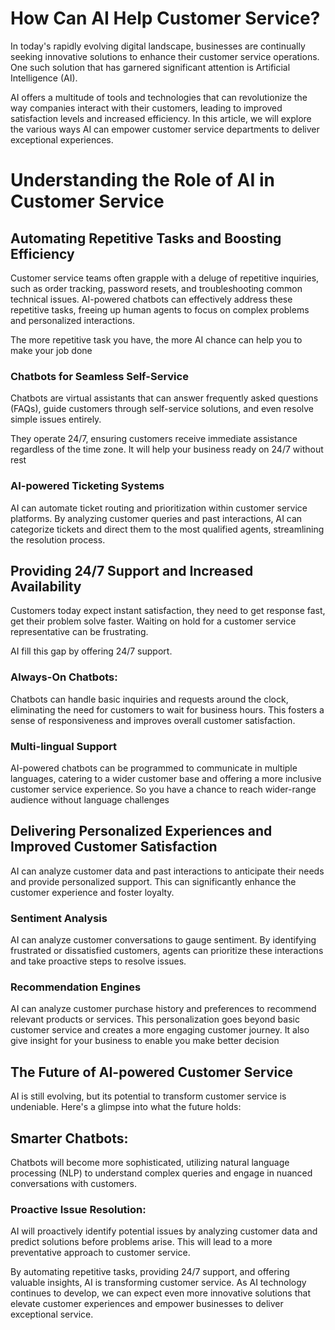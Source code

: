 # How Can AI Help Customer Service?



In today's rapidly evolving digital landscape, businesses are continually seeking innovative solutions to enhance their customer service operations. One such solution that has garnered significant attention is Artificial Intelligence (AI). 

AI offers a multitude of tools and technologies that can revolutionize the way companies interact with their customers, leading to improved satisfaction levels and increased efficiency. In this article, we will explore the various ways AI can empower customer service departments to deliver exceptional experiences.

# Understanding the Role of AI in Customer Service

## Automating Repetitive Tasks and Boosting Efficiency

Customer service teams often grapple with a deluge of repetitive inquiries, such as order tracking, password resets, and troubleshooting common technical issues. AI-powered chatbots can effectively address these repetitive tasks, freeing up human agents to focus on complex problems and personalized interactions.

The more repetitive task you have, the more AI chance can help you to make your job done

### Chatbots for Seamless Self-Service

Chatbots are virtual assistants that can answer frequently asked questions (FAQs), guide customers through self-service solutions, and even resolve simple issues entirely. 

They operate 24/7, ensuring customers receive immediate assistance regardless of the time zone. It will help your business ready on 24/7 without rest

### AI-powered Ticketing Systems

AI can automate ticket routing and prioritization within customer service platforms. By analyzing customer queries and past interactions, AI can categorize tickets and direct them to the most qualified agents, streamlining the resolution process.

## Providing 24/7 Support and Increased Availability

Customers today expect instant satisfaction, they need to get response fast, get their problem solve faster. Waiting on hold for a customer service representative can be frustrating. 

AI fill this gap by offering 24/7 support.

### Always-On Chatbots:

Chatbots can handle basic inquiries and requests around the clock, eliminating the need for customers to wait for business hours. This fosters a sense of responsiveness and improves overall customer satisfaction.

### Multi-lingual Support

AI-powered chatbots can be programmed to communicate in multiple languages, catering to a wider customer base and offering a more inclusive customer service experience. So you have a chance to reach wider-range audience without language challenges

## Delivering Personalized Experiences and Improved Customer Satisfaction

AI can analyze customer data and past interactions to anticipate their needs and provide personalized support. This can significantly enhance the customer experience and foster loyalty.

### Sentiment Analysis

AI can analyze customer conversations to gauge sentiment. By identifying frustrated or dissatisfied customers, agents can prioritize these interactions and take proactive steps to resolve issues.

### Recommendation Engines

AI can analyze customer purchase history and preferences to recommend relevant products or services. This personalization goes beyond basic customer service and creates a more engaging customer journey. It also give insight for your business to enable you make better decision

## The Future of AI-powered Customer Service

AI is still evolving, but its potential to transform customer service is undeniable. Here's a glimpse into what the future holds:

## Smarter Chatbots:

Chatbots will become more sophisticated, utilizing natural language processing (NLP) to understand complex queries and engage in nuanced conversations with customers.

### Proactive Issue Resolution:

AI will proactively identify potential issues by analyzing customer data and predict solutions before problems arise. This will lead to a more preventative approach to customer service.

By automating repetitive tasks, providing 24/7 support, and offering valuable insights, AI is transforming customer service. As AI technology continues to develop, we can expect even more innovative solutions that elevate customer experiences and empower businesses to deliver exceptional service.